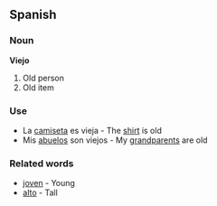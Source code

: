 ==Spanish==

===Noun===

'''Viejo'''

#Old person
#Old item

===Use===

*La [[camiseta]] es vieja - The [[shirt]] is old
*Mis [[abuelos]] son viejos - My [[grandparents]] are old

===Related words===

*[[joven]] - Young
*[[alto]] - Tall